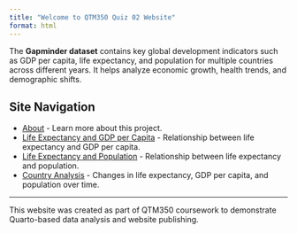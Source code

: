 ```yaml
---
title: "Welcome to QTM350 Quiz 02 Website"
format: html
---
```


The **Gapminder dataset** contains key global development indicators such as GDP per capita, life expectancy, and population for multiple countries across different years. It helps analyze economic growth, health trends, and demographic shifts.

## **Site Navigation**
- [About](about.qmd) - Learn more about this project.
- [Life Expectancy and GDP per Capita](life-gdp.qmd) - Relationship between life expectancy and GDP per capita.
- [Life Expectancy and Population](life-population.qmd) - Relationship between life expectancy and population.
- [Country Analysis](country.qmd) - Changes in life expectancy, GDP per capita, and population over time.

---

This website was created as part of QTM350 coursework to demonstrate Quarto-based data analysis and website publishing.